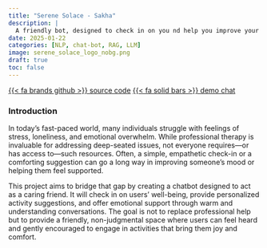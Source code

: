 ```yaml
---
title: "Serene Solace - Sakha"
description: |
  A friendly bot, designed to check in on you nd help you improve your mood
date: 2025-01-22
categories: [NLP, chat-bot, RAG, LLM]
image: serene_solace_logo_nobg.png
draft: true
toc: false
---
```

[{{< fa brands github >}} source code](https://github.com/rs-saran/serene-solace-sophy){.btn target=_blank} 
[{{< fa solid bars >}} demo chat](https://github.com/rs-saran/serene-solace-sophy/blob/main/example_chat.txt){.btn target=_blank}
<br>

### Introduction 
In today’s fast-paced world, many individuals struggle with feelings of stress, loneliness, and emotional overwhelm. While professional therapy is invaluable for addressing deep-seated issues, not everyone requires—or has access to—such resources. Often, a simple, empathetic check-in or a comforting suggestion can go a long way in improving someone’s mood or helping them feel supported.

This project aims to bridge that gap by creating a chatbot designed to act as a caring friend. It will check in on users’ well-being, provide personalized activity suggestions, and offer emotional support through warm and understanding conversations. The goal is not to replace professional help but to provide a friendly, non-judgmental space where users can feel heard and gently encouraged to engage in activities that bring them joy and comfort.


#